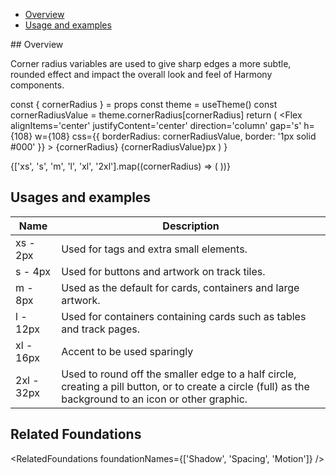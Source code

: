 

<Meta title='Foundations/Corner Radius' />

<Title>Corner Radius</Title>

- [Overview](#overview)
- [Usage and examples](#usage-and-examples)

<Heading>
## Overview

Corner radius variables are used to give sharp edges a more subtle, rounded effect and impact the overall look and feel of Harmony components.

</Heading>

  const { cornerRadius } = props
  const theme = useTheme()
  const cornerRadiusValue = theme.cornerRadius[cornerRadius]
  return (
    <Flex
      alignItems='center'
      justifyContent='center'
      direction='column'
      gap='s'
      h={108}
      w={108}
      css={{
        borderRadius: cornerRadiusValue,
        border: '1px solid #000'
      }}
    >
      <Text>{cornerRadius}</Text>
      <Text>{cornerRadiusValue}px</Text>
    </Flex>
  )
}

<Unstyled>
  <Paper p='xl' justifyContent='space-between'>
    {['xs', 's', 'm', 'l', 'xl', '2xl'].map((cornerRadius) => (
      <CornerRadiusExample key={cornerRadius} cornerRadius={cornerRadius} />
    ))}
  </Paper>
</Unstyled>

## Usages and examples

| Name       | Description                                                                                                                                              |
| ---------- | -------------------------------------------------------------------------------------------------------------------------------------------------------- |
| xs - 2px   | Used for tags and extra small elements.                                                                                                                  |
| s - 4px    | Used for buttons and artwork on track tiles.                                                                                                             |
| m - 8px    | Used as the default for cards, containers and large artwork.                                                                                             |
| l - 12px   | Used for containers containing cards such as tables and track pages.                                                                                     |
| xl - 16px  | Accent to be used sparingly                                                                                                                              |
| 2xl - 32px | Used to round off the smaller edge to a half circle, creating a pill button, or to create a circle (full) as the background to an icon or other graphic. |

## Related Foundations

<RelatedFoundations foundationNames={['Shadow', 'Spacing', 'Motion']} />
